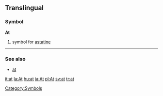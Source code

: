 ==Translingual==
===Symbol===
'''At'''

#{{chemistry}} symbol for [[astatine]]
[[Category:Symbols]]
----

===See also===
*[[at]]

[[it:at]]
[[la:At]]
[[hu:at]]
[[ja:At]]
[[pl:At]]
[[sv:at]]
[[tr:at]]